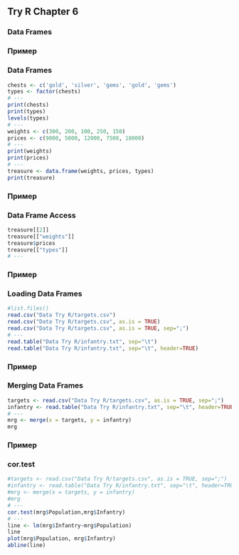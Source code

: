## Try R Chapter 6

### Data Frames

### Пример
### Data Frames
```r
chests <- c('gold', 'silver', 'gems', 'gold', 'gems')
types <- factor(chests)
# ---
print(chests)
print(types)
levels(types)
# ---
weights <- c(300, 200, 100, 250, 150)
prices <- c(9000, 5000, 12000, 7500, 18000)
# ---
print(weights)
print(prices)
# ---
treasure <- data.frame(weights, prices, types)
print(treasure)
```

### Пример
### Data Frame Access
```r
treasure[[2]]
treasure[["weights"]]
treasure$prices
treasure[["types"]]
# ---
```

### Пример
### Loading Data Frames
```r
#list.files()
read.csv("Data Try R/targets.csv")
read.csv("Data Try R/targets.csv", as.is = TRUE)
read.csv("Data Try R/targets.csv", as.is = TRUE, sep=";")
# ---
read.table("Data Try R/infantry.txt", sep="\t")
read.table("Data Try R/infantry.txt", sep="\t", header=TRUE)

```
### Пример
### Merging Data Frames
```r
targets <- read.csv("Data Try R/targets.csv", as.is = TRUE, sep=";")
infantry <- read.table("Data Try R/infantry.txt", sep="\t", header=TRUE)
# ---
mrg <- merge(x = targets, y = infantry)
mrg
```

### Пример
### cor.test
```r
#targets <- read.csv("Data Try R/targets.csv", as.is = TRUE, sep=";")
#infantry <- read.table("Data Try R/infantry.txt", sep="\t", header=TRUE)
#mrg <- merge(x = targets, y = infantry)
#mrg
# ---
cor.test(mrg$Population,mrg$Infantry)
# ---
line <- lm(mrg$Infantry~mrg$Population)
line
plot(mrg$Population, mrg$Infantry)
abline(line)
```